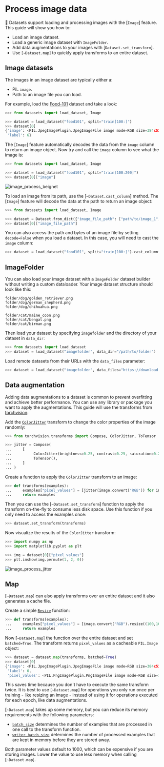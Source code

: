 # Process image data

🤗 Datasets support loading and processing images with the [`Image`] feature. This guide will show you how to:

- Load an image dataset.
- Load a generic image dataset with `ImageFolder`.
- Add data augmentations to your images with [`Dataset.set_transform`].
- Use [`~Dataset.map`] to quickly apply transforms to an entire dataset.

## Image datasets

The images in an image dataset are typically either a:

- PIL `image`.
- Path to an image file you can load. 

For example, load the [Food-101](https://huggingface.co/datasets/food101) dataset and take a look:

```py
>>> from datasets import load_dataset, Image

>>> dataset = load_dataset("food101", split="train[100:]")
>>> dataset[0]
{'image': <PIL.JpegImagePlugin.JpegImageFile image mode=RGB size=384x512 at 0x7FC45AB5C590>,
 'label': 6}
```

The [`Image`] feature automatically decodes the data from the `image` column to return an image object. Now try and call the `image` column to see what the image is:

```py
>>> from datasets import load_dataset, Image

>>> dataset = load_dataset("food101", split="train[100:200]")
>>> dataset[0]["image"]
```

![image_process_beignet](https://huggingface.co/datasets/huggingface/documentation-images/resolve/main/image_process_beignet.png)


To load an image from its path, use the [`~Dataset.cast_column`] method. The [`Image`] feature will decode the data at the path to return an image object:

```py
>>> from datasets import load_dataset, Image

>>> dataset = Dataset.from_dict({"image_file_path": ["path/to/image_1", "path/to/image_2", ..., "path/to/image_n"]}).cast_column("image_file_path", Image())
>>> dataset[0]["image_file_path"]
```

You can also access the path and bytes of an image file by setting `decode=False` when you load a dataset. In this case, you will need to cast the `image` column:

```py
>>> dataset = load_dataset("food101", split="train[100:]").cast_column('image', Image(decode=False))
```

## ImageFolder

You can also load your image dataset with a `ImageFolder` dataset builder without writing a custom dataloader. Your image dataset structure should look like this:

```
folder/dog/golden_retriever.png
folder/dog/german_shepherd.png
folder/dog/chihuahua.png

folder/cat/maine_coon.png
folder/cat/bengal.png
folder/cat/birman.png
```

Then load your dataset by specifying `imagefolder` and the directory of your dataset in `data_dir`:

```py
>>> from datasets import load_dataset
>>> dataset = load_dataset("imagefolder", data_dir="/path/to/folder")
```

Load remote datasets from their URLs with the `data_files` parameter:

```py
>>> dataset = load_dataset("imagefolder", data_files="https://download.microsoft.com/download/3/E/1/3E1C3F21-ECDB-4869-8368-6DEBA77B919F/kagglecatsanddogs_3367a.zip", split="train")
```

## Data augmentation

Adding data augmentations to a dataset is common to prevent overfitting and achieve better performance. You can use any library or package you want to apply the augmentations. This guide will use the transforms from [torchvision](https://pytorch.org/vision/stable/transforms.html).

Add the [`ColorJitter`](https://pytorch.org/vision/stable/transforms.html#torchvision.transforms.ColorJitter) transform to change the color properties of the image randomly:

```py
>>> from torchvision.transforms import Compose, ColorJitter, ToTensor

>>> jitter = Compose(
...     [
...          ColorJitter(brightness=0.25, contrast=0.25, saturation=0.25, hue=0.7),
...          ToTensor(),
...     ]
... )
```

Create a function to apply the `ColorJitter` transform to an image:

```py
>>> def transforms(examples):
...     examples["pixel_values"] = [jitter(image.convert("RGB")) for image in examples["image"]]
...     return examples
```

Then you can use the [`~Dataset.set_transform`] function to apply the transform on-the-fly to consume less disk space. Use this function if you only need to access the examples once:

```py
>>> dataset.set_transform(transforms)
```

Now visualize the results of the `ColorJitter` transform:

```py
>>> import numpy as np
>>> import matplotlib.pyplot as plt

>>> img = dataset[0]["pixel_values"]
>>> plt.imshow(img.permute(1, 2, 0))
```

![image_process_jitter](https://huggingface.co/datasets/huggingface/documentation-images/resolve/main/image_process_jitter.png)

## Map

[`~Dataset.map`] can also apply transforms over an entire dataset and it also generates a cache file.

Create a simple [`Resize`](https://pytorch.org/vision/stable/generated/torchvision.transforms.Resize.html) function:

```py
>>> def transforms(examples):
...     examples["pixel_values"] = [image.convert("RGB").resize((100,100)) for image in examples["image"]]
...     return examples
```

Now [`~Dataset.map`] the function over the entire dataset and set `batched=True`. The transform returns `pixel_values` as a cacheable `PIL.Image` object:

```py
>>> dataset = dataset.map(transforms, batched=True)
>>> dataset[0]
{'image': <PIL.JpegImagePlugin.JpegImageFile image mode=RGB size=384x512 at 0x7F058237BCD0>,
 'label': 6,
 'pixel_values': <PIL.PngImagePlugin.PngImageFile image mode=RGB size=100x100 at 0x7F058237BB10>}
```

This saves time because you don't have to execute the same transform twice. It is best to use [`~Dataset.map`] for operations you only run once per training - like resizing an image - instead of using it for operations executed for each epoch, like data augmentations.

[`~Dataset.map`] takes up some memory, but you can reduce its memory requirements with the following parameters:

- [`batch_size`](./package_reference/main_classes#datasets.DatasetDict.map.batch_size) determines the number of examples that are processed in one call to the transform function.
- [`writer_batch_size`](./package_reference/main_classes#datasets.DatasetDict.map.writer_batch_size) determines the number of processed examples that are kept in memory before they are stored away.

Both parameter values default to 1000, which can be expensive if you are storing images. Lower the value to use less memory when calling [`~Dataset.map`].